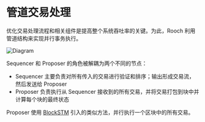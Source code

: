 # 管道交易处理

优化交易处理流程和相关组件是提高整个系统吞吐率的关键。为此，Rooch 利用管道结构来实现并行事务执行。

![Diagram](/docs/pipeline-transaction-processing.png)

Sequencer 和 Proposer 的角色被解耦为两个不同的节点：

- Sequencer 主要负责对所有传入的交易进行验证和排序；输出形成交易流，然后发送给 Proposer
- Proposer 负责执行从 Sequencer 接收到的所有交易，并将交易打包到块中并计算每个块的最终状态

Proposer 使用 [BlockSTM](https://arxiv.org/abs/2203.06871) 引入的类似方法，并行执行一个区块中的所有交易。
